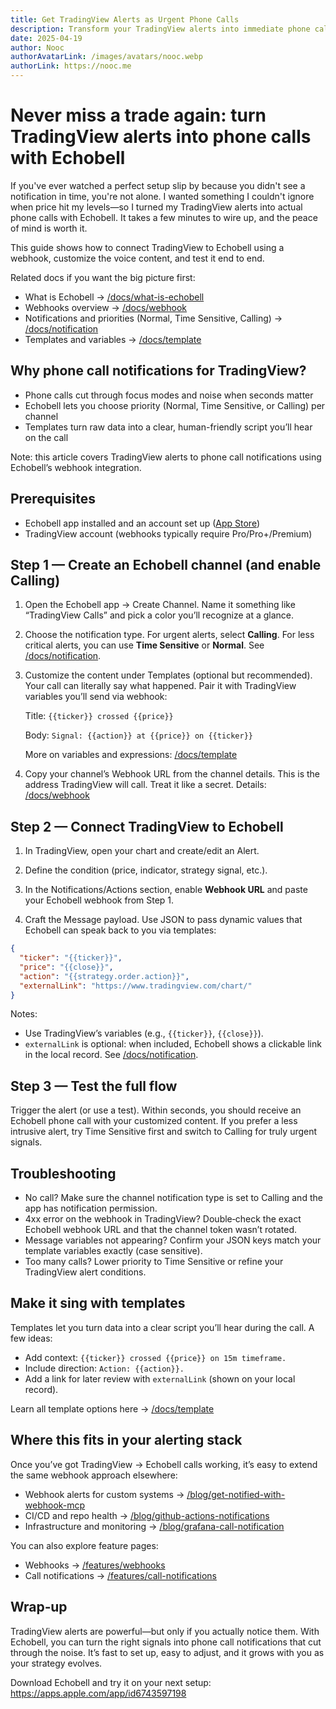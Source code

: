 ```yaml
---
title: Get TradingView Alerts as Urgent Phone Calls
description: Transform your TradingView alerts into immediate phone calls with Echobell.
date: 2025-04-19
author: Nooc
authorAvatarLink: /images/avatars/nooc.webp
authorLink: https://nooc.me
---
```


# Never miss a trade again: turn TradingView alerts into phone calls with Echobell

If you've ever watched a perfect setup slip by because you didn't see a notification in time, you're not alone. I wanted something I couldn't ignore when price hit my levels—so I turned my TradingView alerts into actual phone calls with Echobell. It takes a few minutes to wire up, and the peace of mind is worth it.

This guide shows how to connect TradingView to Echobell using a webhook, customize the voice content, and test it end to end.

Related docs if you want the big picture first:

- What is Echobell → [/docs/what-is-echobell](/docs/what-is-echobell)
- Webhooks overview → [/docs/webhook](/docs/webhook)
- Notifications and priorities (Normal, Time Sensitive, Calling) → [/docs/notification](/docs/notification)
- Templates and variables → [/docs/template](/docs/template)

## Why phone call notifications for TradingView?

- Phone calls cut through focus modes and noise when seconds matter
- Echobell lets you choose priority (Normal, Time Sensitive, or Calling) per channel
- Templates turn raw data into a clear, human-friendly script you’ll hear on the call

Note: this article covers TradingView alerts to phone call notifications using Echobell’s webhook integration.

## Prerequisites

- Echobell app installed and an account set up ([App Store](https://apps.apple.com/app/id6743597198))
- TradingView account (webhooks typically require Pro/Pro+/Premium)

## Step 1 — Create an Echobell channel (and enable Calling)

1. Open the Echobell app → Create Channel. Name it something like “TradingView Calls” and pick a color you’ll recognize at a glance.

2. Choose the notification type. For urgent alerts, select **Calling**. For less critical alerts, you can use **Time Sensitive** or **Normal**. See [/docs/notification](/docs/notification).

3. Customize the content under Templates (optional but recommended). Your call can literally say what happened. Pair it with TradingView variables you’ll send via webhook:

   Title: `{{ticker}} crossed {{price}}`

   Body: `Signal: {{action}} at {{price}} on {{ticker}}`

   More on variables and expressions: [/docs/template](/docs/template)

4. Copy your channel’s Webhook URL from the channel details. This is the address TradingView will call. Treat it like a secret. Details: [/docs/webhook](/docs/webhook)

## Step 2 — Connect TradingView to Echobell

1. In TradingView, open your chart and create/edit an Alert.

2. Define the condition (price, indicator, strategy signal, etc.).

3. In the Notifications/Actions section, enable **Webhook URL** and paste your Echobell webhook from Step 1.

4. Craft the Message payload. Use JSON to pass dynamic values that Echobell can speak back to you via templates:

```json
{
  "ticker": "{{ticker}}",
  "price": "{{close}}",
  "action": "{{strategy.order.action}}",
  "externalLink": "https://www.tradingview.com/chart/"
}
```

Notes:

- Use TradingView’s variables (e.g., `{{ticker}}`, `{{close}}`).
- `externalLink` is optional: when included, Echobell shows a clickable link in the local record. See [/docs/notification](/docs/notification).

## Step 3 — Test the full flow

Trigger the alert (or use a test). Within seconds, you should receive an Echobell phone call with your customized content. If you prefer a less intrusive alert, try Time Sensitive first and switch to Calling for truly urgent signals.

## Troubleshooting

- No call? Make sure the channel notification type is set to Calling and the app has notification permission.
- 4xx error on the webhook in TradingView? Double‑check the exact Echobell webhook URL and that the channel token wasn’t rotated.
- Message variables not appearing? Confirm your JSON keys match your template variables exactly (case sensitive).
- Too many calls? Lower priority to Time Sensitive or refine your TradingView alert conditions.

## Make it sing with templates

Templates let you turn data into a clear script you’ll hear during the call. A few ideas:

- Add context: `{{ticker}} crossed {{price}} on 15m timeframe.`
- Include direction: `Action: {{action}}.`
- Add a link for later review with `externalLink` (shown on your local record).

Learn all template options here → [/docs/template](/docs/template)

## Where this fits in your alerting stack

Once you’ve got TradingView → Echobell calls working, it’s easy to extend the same webhook approach elsewhere:

- Webhook alerts for custom systems → [/blog/get-notified-with-webhook-mcp](/blog/get-notified-with-webhook-mcp)
- CI/CD and repo health → [/blog/github-actions-notifications](/blog/github-actions-notifications)
- Infrastructure and monitoring → [/blog/grafana-call-notification](/blog/grafana-call-notification)

You can also explore feature pages:

- Webhooks → [/features/webhooks](/features/webhooks)
- Call notifications → [/features/call-notifications](/features/call-notifications)

## Wrap‑up

TradingView alerts are powerful—but only if you actually notice them. With Echobell, you can turn the right signals into phone call notifications that cut through the noise. It’s fast to set up, easy to adjust, and it grows with you as your strategy evolves.

Download Echobell and try it on your next setup: https://apps.apple.com/app/id6743597198
